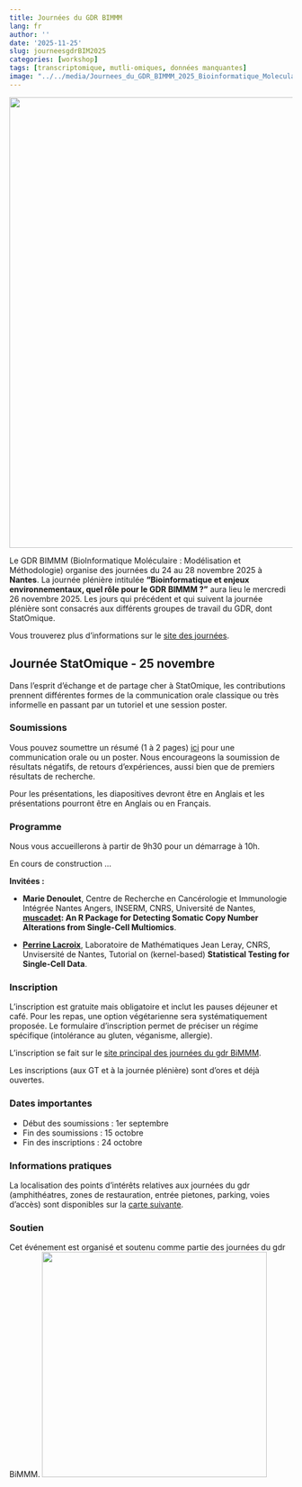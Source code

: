 ```yaml
---
title: Journées du GDR BIMMM
lang: fr
author: ''
date: '2025-11-25'
slug: journeesgdrBIM2025
categories: [workshop]
tags: [transcriptomique, mutli-omiques, données manquantes]
image: "../../media/Journees_du_GDR_BIMMM_2025_Bioinformatique_Moleculaire_Modelisation_et_Methodes_anglais.png"
---
```


<img src="../../../../media/Journees_du_GDR_BIMMM_2025_Bioinformatique_Moleculaire_Modelisation_et_Methodes_anglais.png" width="800"/>

Le GDR BIMMM (BioInformatique Moléculaire : Modélisation et Méthodologie) organise des journées du 24 au 28 novembre 2025 à **Nantes**. La journée plénière intitulée **"Bioinformatique et enjeux environnementaux, quel rôle pour le GDR BIMMM ?"** aura lieu le mercredi 26 novembre 2025. Les jours qui précédent et qui suivent la journée plénière sont consacrés aux différents groupes de travail du GDR, dont StatOmique.

Vous trouverez plus d’informations sur le [site des journées](https://gdr-bimmm-2025.sciencesconf.org/).

## Journée StatOmique - 25 novembre

Dans l'esprit d'échange et de partage cher à StatOmique, les contributions prennent différentes formes de la communication orale classique ou très informelle en passant par un tutoriel et une session poster.

### Soumissions

Vous pouvez soumettre un résumé (1 à 2 pages) [ici](https://statomique-2025.sciencescall.org) pour une communication orale ou un poster. Nous encourageons la soumission de résultats négatifs, de retours d'expériences, aussi bien que de premiers résultats de recherche.

Pour les présentations, les diapositives devront être en Anglais et les présentations pourront être en Anglais ou en Français.

### Programme

Nous vous accueillerons à partir de 9h30 pour un démarrage à 10h.

En cours de construction ...

**Invitées :**

- **Marie Denoulet**, Centre de Recherche en Cancérologie et Immunologie Intégrée Nantes Angers, INSERM, CNRS, Université de Nantes, **[muscadet](https://icagen.github.io/muscadet/): An R Package for Detecting Somatic Copy Number Alterations from Single-Cell Multiomics**. 


- [**Perrine Lacroix**](https://sites.google.com/view/placroix), Laboratoire de Mathématiques Jean Leray, CNRS, Unvisersité de Nantes, Tutorial on (kernel-based) **Statistical Testing for Single-Cell Data**.

### Inscription

L'inscription est gratuite mais obligatoire et inclut les pauses déjeuner et café. Pour les repas, une option végétarienne sera systématiquement proposée. Le formulaire d'inscription permet de préciser un régime spécifique (intolérance au gluten, véganisme, allergie).

L'inscription se fait sur le [site principal des journées du gdr BiMMM](https://gdr-bimmm-2025.sciencesconf.org/).

Les inscriptions (aux GT et à la journée plénière) sont d’ores et déjà ouvertes.

### Dates importantes

-   Début des soumissions : 1er septembre
-   Fin des soumissions : 15 octobre
-   Fin des inscriptions : 24 octobre

### Informations pratiques

<!-- La journée StatOmique aura lieu en Amphi S, **campus de Centrale Nantes**. -->

<!-- Accessible via le tramway ligne 2 arrêt "Ecole Centrale - Audencia" . -->

La localisation des points d'intérêts relatives aux journées du gdr (amphithéatres, zones de restauration, entrée pietones, parking, voies d'accès) sont disponibles sur la [carte suivante](https://www.google.com/maps/d/viewer?mid=1sTdgI8sQOLXmR31aHzywE1idZ-do7fU&usp=sharing).

### Soutien

Cet événement est organisé et soutenu comme partie des journées du gdr BiMMM. <img src="../../../../media/LOGO-GDR_BIMMM.png" width="400"/>
